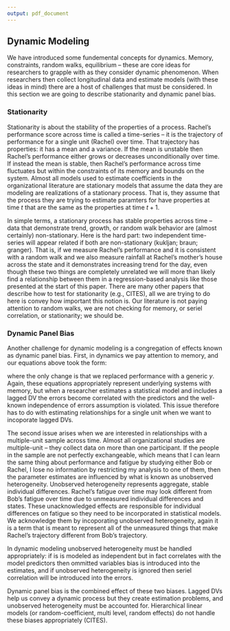 ```yaml
---
output: pdf_document
---
```


## Dynamic Modeling

We have introduced some fundemental concepts for dynamics. Memory, constraints, random walks, equilibrium -- these are core ideas for researchers to grapple with as they consider dynamic phenomenon. When researchers then collect longitudinal data and estimate models (with these ideas in mind) there are a host of challenges that must be considered. In this section we are going to describe stationarity and dynamic panel bias.

### Stationarity

Stationarity is about the stability of the properties of a process. Rachel's performance score across time is called a time-series -- it is the trajectory of performance for a single unit (Rachel) over time. That trajectory has properties: it has a mean and a variance. If the mean is unstable then Rachel's performance either grows or decreases unconditionally over time. If instead the mean is stable, then Rachel's performance across time fluctuates but within the constraints of its memory and bounds on the system. Almost all models used to estimate coefficients in the organizational literature are stationary models that assume the data they are modeling are realizations of a stationary process. That is, they assume that the process they are trying to estimate paramters for have properties at time $t$ that are the same as the properties at time $t + 1$. 

In simple terms, a stationary process has stable properties across time -- data that demonstrate trend, growth, or random walk behavior are (almost certainly) non-stationary. Here is the hard part: two independent time-series will appear related if both are non-stationary (kukljan; braun; granger). That is, if we measure Rachel's performance and it is consistent with a random walk and we also measure rainfall at Rachel's mother's house across the state and it demonstrates increasing trend for the day, even though these two things are completely unrelated we will more than likely find a relationship between them in a regression-based analysis like those presented at the start of this paper. There are many other papers that describe how to test for stationarity (e.g., CITES), all we are trying to do here is convey how important this notion is. Our literature is not paying attention to random walks, we are not checking for memory, or seriel correlation, or stationarity; we should be. 

### Dynamic Panel Bias

Another challenge for dynamic modeling is a congregation of effects known as dynamic panel bias. First, in dynamics we pay attention to memory, and our equations above took the form:

\begin{equation}
y_{t} = a y_{t-1} + e_{t}
\end{equation}

\noindent where the only change is that we replaced performance with a generic $y$. Again, these equations appropriately represent underlying systems with memory, but when a researcher estimates a statistical model and includes a lagged DV the errors become correlated with the predictors and the well-known independence of errors assumption is violated. This issue therefore has to do with estimating relationships for a single unit when we want to incoporate lagged DVs.

The second issue arises when we are interested in relationships with a multiple-unit sample across time. Almost all organizational studies are multiple-unit -- they collect data on more than one participant. If the people in the sample are not perfectly exchangeable, which means that I can learn the same thing about performance and fatigue by studying either Bob or Rachel, I lose no information by restricting my analysis to one of them, then the parameter estimates are influenced by what is known as unobserved heterogeneity. Unobserved heterogeneity represents aggregate, stable individual differences. Rachel's fatigue over time may look different from Bob's fatigue over time due to unmeasured individual differences and states. These unacknowledged effects are responsible for individual differences on fatigue so they need to be incorporated in statistical models. We acknowledge them by incoporating unobserved heterogeneity, again it is a term that is meant to represent all of the unmeasured things that make Rachel's trajectory different from Bob's trajectory. 

In dynamic modeling unobserved heterogeneity must be handled appropriately: if is is modeled as independent but in fact correlates with the model predictors then ommitted variables bias is introduced into the estimates, and if unobserved heterogeneity is ignored then seriel correlation will be introduced into the errors. 

Dynamic panel bias is the combined effect of these two biases. Lagged DVs help us convey a dynamic process but they create estimation problems, and unobserved heterogeneity must be accounted for. Hierarchical linear models (or random-coefficient, multi level, random effects) do not handle these biases appropriately (CITES). 

